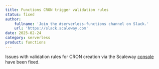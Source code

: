 ```yaml
---
title: Functions CRON trigger validation rules
status: fixed
author:
    fullname: 'Join the #serverless-functions channel on Slack.'
    url: 'https://slack.scaleway.com'
date: 2025-02-24
category: serverless
product: functions
---
```


Issues with validation rules for CRON creation via the Scaleway [console](https://console.scaleway.com/) have been fixed.

